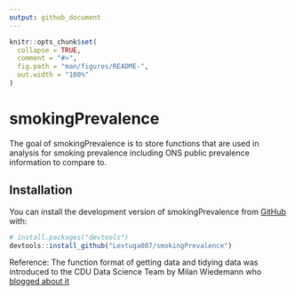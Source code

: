 ```yaml
---
output: github_document
---
```


<!-- README.md is generated from README.Rmd. Please edit that file -->

```r
knitr::opts_chunk$set(
  collapse = TRUE,
  comment = "#>",
  fig.path = "man/figures/README-",
  out.width = "100%"
)
```

# smokingPrevalence

<!-- badges: start -->
<!-- badges: end -->

The goal of smokingPrevalence is to store functions that are used in analysis for 
smoking prevalence including ONS public prevalence information to compare to.

## Installation

You can install the development version of smokingPrevalence from [GitHub](https://github.com/) with:

``` r
# install.packages("devtools")
devtools::install_github("Lextuga007/smokingPrevalence")
```

Reference: The function format of getting data and tidying data was introduced to 
the CDU Data Science Team by Milan Wiedemann who [blogged about it](https://cdu-data-science-team.github.io/team-blog/posts/2021-08-06-nottshcverse/)
